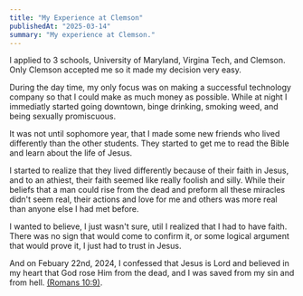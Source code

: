 ```yaml
---
title: "My Experience at Clemson"
publishedAt: "2025-03-14"
summary: "My experience at Clemson."
---
```


I applied to 3 schools, University of Maryland, Virgina Tech, and Clemson. Only Clemson accepted me so it made my decision very easy.

During the day time, my only focus was on making a successful technology company so that I could make as much money as possible. While at night I immediatly started going downtown, binge drinking, smoking weed, and being sexually promiscuous.

It was not until sophomore year, that I made some new friends who lived differently than the other students. They started to get me to read the Bible and learn about the life of Jesus.

I started to realize that they lived differently because of their faith in Jesus, and to an athiest, their faith seemed like really foolish and silly. While their beliefs that a man could rise from the dead and preform all these miracles didn't seem real, their actions and love for me and others was more real than anyone else I had met before.

I wanted to believe, I just wasn't sure, util I realized that I had to have faith. There was no sign that would come to confirm it, or some logical argument that would prove it, I just had to trust in Jesus.

And on Febuary 22nd, 2024, I confessed that Jesus is Lord and believed in my heart that God rose Him from the dead, and I was saved from my sin and from hell. [(Romans 10:9)](https://www.bible.com/bible/3034/rom.10.9).
